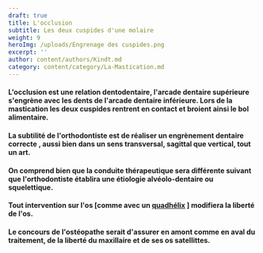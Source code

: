 ```yaml
---
draft: true
title: L'occlusion
subtitle: Les deux cuspides d'une molaire
weight: 9
heroImg: /uploads/Engrenage des cuspides.png
excerpt: ''
author: content/authors/Kindt.md
category: content/category/La-Mastication.md
---
```


#### L'occlusion est une relation dentodentaire,  l'arcade dentaire supérieure s'engrène avec les dents de l'arcade dentaire inférieure. Lors de la mastication les deux cuspides rentrent en contact et broient ainsi le bol alimentaire.

#### La subtilité de l'orthodontiste est de réaliser un engrènement dentaire correcte , aussi bien dans un sens transversal, sagittal que vertical, tout un art.

<ImagesHeight src="/uploads/Anomalie dans le sens transversall.png" height={167} title="engrènage" />

#### On comprend bien que la conduite thérapeutique sera différente suivant que l'orthodontiste établira une étiologie alvéolo-dentaire ou squelettique.

#### Tout intervention sur l'os  \[comme avec un [quadhélix](https://www.google.com/search?q=quad+helix+orthodontie\&oq=quad\&gs_lcrp=EgZjaHJvbWUqBggAEEUYOzIGCAAQRRg7MgwIARBFGDkYsQMYgAQyBggCEEUYQDIHCAMQABiABDINCAQQABixAxiABBiKBTINCAUQLhivARjHARiABDIQCAYQLhjHARixAxjRAxiABDIGCAcQRRg80gEINzY1NWowajeoAgCwAgA\&sourceid=chrome\&ie=UTF-8 "Quadhélix") ] modifiera la liberté de l'os.

#### Le concours de l'ostéopathe serait d'assurer en amont comme en aval du traitement, de la liberté du maxillaire et de ses os satellittes.
